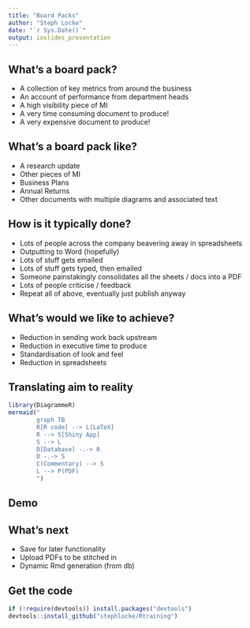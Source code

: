 ```yaml
---
title: "Board Packs"
author: "Steph Locke"
date: "`r Sys.Date()`"
output: ioslides_presentation
---
```


## What's a board pack?

- A collection of key metrics from around the business
- An account of performance from department heads
- A high visibility piece of MI
- A very time consuming document to produce!
- A very expensive document to produce!

## What's a board pack like?

- A research update
- Other pieces of MI
- Business Plans
- Annual Returns
- Other documents with multiple diagrams and associated text

## How is it typically done?

- Lots of people across the company beavering away in spreadsheets
- Outputting to Word (hopefully)
- Lots of stuff gets emailed
- Lots of stuff gets typed, then emailed
- Someone painstakingly consolidates all the sheets / docs into a PDF
- Lots of people criticise / feedback
- Repeat all of above, eventually just publish anyway

## What's would we like to achieve?

- Reduction in sending work back upstream
- Reduction in executive time to produce
- Standardisation of look and feel
- Reduction in spreadsheets

## Translating aim to reality
```r
library(DiagrammeR)
mermaid("
        graph TB
        R[R code] --> L[LaTeX]
        R --> S[Shiny App]
        S --> L
        D[Database] -.-> R
        D -.-> S
        C(Commentary) --> S
        L --> P(PDF)
        ")
```

## Demo

## What's next
- Save for later functionality
- Upload PDFs to be stitched in
- Dynamic Rmd generation (from db)

## Get the code
```r
if (!require(devtools)) install.packages("devtools")
devtools::install_github("stephlocke/Rtraining")
```
